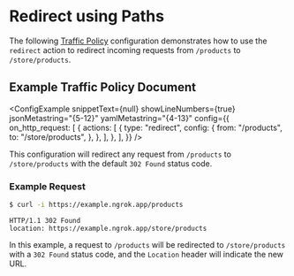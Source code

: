
# Redirect using Paths

The following [Traffic Policy](/docs/traffic-policy/)
configuration demonstrates how to use the `redirect` action to redirect incoming
requests from `/products` to `/store/products`.

## Example Traffic Policy Document

<ConfigExample
	snippetText={null}
	showLineNumbers={true}
	jsonMetastring="{5-12}"
	yamlMetastring="{4-13}"
	config={{
		on_http_request: [
			{
				actions: [
					{
						type: "redirect",
						config: {
							from: "/products",
							to: "/store/products",
						},
					},
				],
			},
		],
	}}
/>

This configuration will redirect any request from `/products` to `/store/products`
with the default `302 Found` status code.

### Example Request

```bash
$ curl -i https://example.ngrok.app/products
```

```http
HTTP/1.1 302 Found
location: https://example.ngrok.app/store/products
```

In this example, a request to `/products` will be redirected to `/store/products`
with a `302 Found` status code, and the `Location` header will indicate the new
URL.

